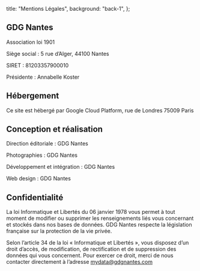   title: "Mentions Légales",
  background: "back-1",
};

<PrimarySection>

## GDG Nantes

Association loi 1901

Siège social : 5 rue d’Alger, 44100 Nantes

SIRET : 81203357900010

Présidente : Annabelle Koster

## Hébergement

Ce site est hébergé par Google Cloud Platform, rue de Londres 75009 Paris

## Conception et réalisation

Direction éditoriale : GDG Nantes

Photographies : GDG Nantes

Développement et intégration : GDG Nantes

Web design : GDG Nantes

## Confidentialité

La loi Informatique et Libertés du 06 janvier 1978 vous permet à tout moment de modifier ou supprimer les renseignements liés vous concernant et stockés dans nos bases de données. GDG Nantes respecte la législation française sur la protection de la vie privée.

Selon l’article 34 de la loi « Informatique et Libertés », vous disposez d’un droit d’accès, de modification, de rectification et de suppression des données qui vous concernent. Pour exercer ce droit, merci de nous contacter directement à l’adresse mydata@gdgnantes.com

</PrimarySection>
